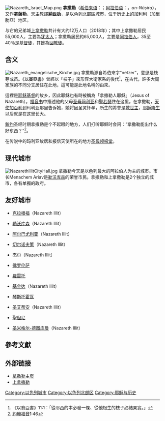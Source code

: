 {{主條目消歧義|關於同名的教派，請見[[宣聖會|拿撒勒派]]。}}
{{基督宗教術語翻譯說明|新教}}
{{coord|32|42|N|35|17|E|display=title}}
{{Infobox Israel municipality
|name=拿撒勒
|image=Nazrat.jpg
|imgsize=180
|caption=
|hebname={{Hebrew|נָצְרַת}}（''Natz'rat''或''Natzeret''）
|arname=الناصرة（''an-Nāṣira''）
|meaning=
|religion=[[基督教|基督教]]
|founded=
|type=city
|typefrom=
|altOffSp=
|altUnoSp=
|district=north
|population=77,064<ref>[http://www.cbs.gov.il/population/new_2007/table3.pdf cbs.gov]</ref><br />都會區：185,000
|popyear=2018年
|area_dunam=14123
|areakm=14.123
|mayor=[[Ali_Sallam|Ali Sallam]]
}}
[[File:Nazareth_Israel_Map.png|thumb]]
<!-- [[File:NazarethAltstadt.JPG|thumb]] 圖像不存在-->
'''拿撒勒'''（[[希伯来语|希伯来语]]：{{rtl-lang|he|נצרת}}；[[阿拉伯语|阿拉伯语]]：{{rtl-lang|ar|الناصرة}}，''an-Nāṣira''），又作'''拿薩勒'''，天主教譯'''納匝肋'''，是[[以色列|以色列]][[北部区_(以色列)|北部區]]城市，位于历史上的[[加利利|加利利]]（加里肋亞）地区。

与它的兄弟城[[上拿撒勒|上拿撒勒]]共计有大约12万人口（2018年）；其中上拿撒勒居民55,000人，主要為[[犹太人|犹太人]]；拿撒勒居民約65,000人，主要是[[阿拉伯人|阿拉伯人]]，35至40％是[[基督徒|基督徒]]，其餘為[[回教徒|回教徒]]。

== 含义 ==
[[File:Nazareth_evangelische_Kirche.jpg|thumb]]
拿撒勒源自希伯來字“netzer”，意思是枝芽或苗。《[[以賽亞書|以賽亞書]]》曾經以「枝子」來形容大衛家系的後代<ref>《以賽亞書》11:1：「從耶西的本必發一條、從他根生的枝子必結果實。」</ref>，在古代，許多大衛家族的不同分支居住在此地，這可能是此地名稱的由來。

這裡是[[耶稣基督|耶稣基督]]的故乡，因此耶穌也有時被稱為「拿撒勒人耶穌」（Jesus of Nazareth）。[[福音书|福音书]]中描述他的父母[[圣母玛利亚|圣母玛利亚]]和[[聖若瑟|聖若瑟]]住在这里。在拿撒勒，[[天使|天使]][[加百利|加百利]]到玛利亚那里告诉她，她将因圣灵怀孕，所生的將會是[[救世主|救世主]]，[[耶稣降生|耶稣降生]]以后就是在这里长大。

[[新约|新约]]圣经时期拿撒勒是个不起眼的地方，人们打听耶稣时会问：“拿撒勒能出什么好东西？”<ref>[[約翰福音|約翰福音]]1:46</ref>。

在传说中的玛利亚故居和报信天使所在的地方[[圣母领报堂_(拿撒勒)|圣母领报堂]]。
{{clear}}

== 现代城市 ==
[[File:NazarethIllitCityHall.jpg|thumb]]
拿撒勒今天是以色列最大的阿拉伯人为主的城市。市长Menachem Ariav是[[勒沃库森|勒沃库森]]的荣誉市民。拿撒勒和上拿撒勒是2个独立的城市，各有单獨的政府。
{{clear}}

== 友好城市 ==
{{Div col|cols=2}}
* {{AUT}}[[克拉根福|克拉根福]]（Nazareth Illit）
* {{GER}}[[勒沃库森|勒沃库森]]（Nazareth Illit）
* {{ROM}}[[阿尔巴尤利亚|阿尔巴尤利亚]]（Nazareth Illit）
* {{UKR}}[[切尔诺夫策|切尔诺夫策]]（Nazareth Illit）
* {{HUN}}[[杰尔|杰尔]]（Nazareth Illit）
* {{ITA}}[[佛罗伦萨|佛罗伦萨]]
* {{ITA}}[[羅雷托|羅雷托]]
* {{SER}}[[基金达|基金达]]（Nazareth Illit）
* {{POL}}[[琴斯托霍瓦|琴斯托霍瓦]]
* {{FRA}}[[圣艾蒂安|圣艾蒂安]]（Nazareth Illit）
* {{FRA}}[[聖但尼_(塞納-聖但尼省)|聖但尼]]
* {{ARG}}[[圣米格尔-德图库曼|圣米格尔-德图库曼]]（Nazareth Illit）
{{Div col end}}

== 參考文獻 ==
{{reflist}}

== 外部链接 ==
* [http://www.nazareth.muni.il/ 拿撒勒主页] {{Wayback|url=http://www.nazareth.muni.il/ |date=20090413152359 }}{{en}}
* [http://www.nazareth-illit.muni.il/htmls/english/openning.asp?Lang=2 上拿撒勒] {{Wayback|url=http://www.nazareth-illit.muni.il/htmls/english/openning.asp?Lang=2 |date=20140714184559 }}{{en}}

{{Portal|以色列|Star of David.svg}}
{{Authority control}}
[[Category:以色列城市|Category:以色列城市]]
[[Category:以色列北部区|Category:以色列北部区]]
[[Category:耶稣与历史|Category:耶稣与历史]]